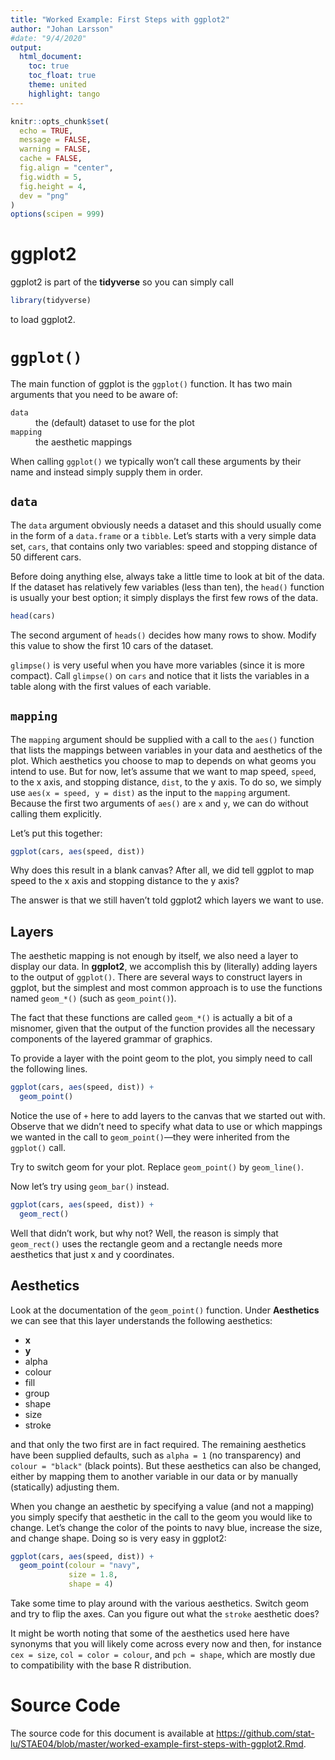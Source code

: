 ```yaml
---
title: "Worked Example: First Steps with ggplot2"
author: "Johan Larsson"
#date: "9/4/2020"
output: 
  html_document:
    toc: true
    toc_float: true
    theme: united
    highlight: tango
---
```


```r

knitr::opts_chunk$set(
  echo = TRUE,
  message = FALSE,
  warning = FALSE,
  cache = FALSE,
  fig.align = "center",
  fig.width = 5,
  fig.height = 4,
  dev = "png"
)
options(scipen = 999)
```

# ggplot2

ggplot2 is part of the **tidyverse** so you can simply call

```r
library(tidyverse) 
```

to load ggplot2. 

# `ggplot()`

The main function of ggplot is the `ggplot()` function. It has two main arguments that you need to be aware of:

`data`
: the (default) dataset to use for the plot

`mapping`
: the aesthetic mappings

When calling `ggplot()` we typically won't call these arguments by their name and instead simply supply them in order.

## `data`

The `data` argument obviously needs a dataset and this should usually come in the form of a `data.frame` or a `tibble`. Let's starts with a very simple data set, `cars`, that contains only two variables: speed and stopping distance of 50 different cars.

Before doing anything else, always take a little time to look at bit of the data. If the dataset has relatively few variables (less than ten), the `head()` function is usually your best option; it simply displays the first few rows of the data.

```r
head(cars)
```

The second argument of `heads()` decides how many rows to show. Modify this value to show the first 10 cars of the dataset.

`glimpse()` is very useful when you have more variables (since it is more compact). Call `glimpse()` on `cars` and notice that it lists the variables in a table along with the first values of each variable.

## `mapping`

The `mapping` argument should be supplied with a call to the `aes()` function that lists the mappings between variables in your data and aesthetics of the plot. Which aesthetics you choose to map to depends on what geoms you intend to use. But for now, let's assume that we want to map speed, `speed`, to the x axis, and stopping distance, `dist`, to the y axis. To do so, we simply use `aes(x = speed, y = dist)` as the input to the `mapping` argument. Because the first two arguments of `aes()` are `x` and `y`, we can do without calling them explicitly. 

Let's put this together:

```r
ggplot(cars, aes(speed, dist))
```

Why does this result in a blank canvas? After all, we did tell ggplot to map speed to the x axis and stopping distance to the y axis?

The answer is that we still haven't told ggplot2 which layers we want to use.

## Layers

The aesthetic mapping is not enough by itself, we also need a layer to display our data. In **ggplot2**, we accomplish this by (literally) adding layers to the output of `ggplot()`. There are several ways to construct layers in ggplot, but the simplest and most common approach is to use the functions named `geom_*()` (such as `geom_point()`).

The fact that these functions are called `geom_*()` is actually a bit of a misnomer, given that the output of the function provides all the necessary components of the layered grammar of graphics.

To provide a layer with the point geom to the plot, you simply need to call the following lines.

```r
ggplot(cars, aes(speed, dist)) +
  geom_point()
```

Notice the use of `+` here to add layers to the canvas that we started out with. Observe that we didn't need to specify what data to use or which mappings we wanted in the call to `geom_point()`---they were inherited from the `ggplot()` call. 

Try to switch geom for your plot. Replace `geom_point()` by `geom_line()`.

Now let's try using `geom_bar()` instead.

```r
ggplot(cars, aes(speed, dist)) +
  geom_rect()
```

Well that didn't work, but why not? Well, the reason is simply that `geom_rect()` uses the rectangle geom and a rectangle needs more aesthetics that just x and y coordinates.

## Aesthetics

Look at the documentation of the `geom_point()` function. Under **Aesthetics** we can see that this layer understands the following aesthetics:

- **x**
- **y**
- alpha
- colour
- fill
- group
- shape
- size
- stroke

and that only the two first are in fact required. The remaining aesthetics have been supplied defaults, such as `alpha = 1` (no transparency) and `colour = "black"` (black points). But these aesthetics can also be changed, either by mapping them to another variable in our data or by manually (statically) adjusting them. 

When you change an aesthetic by specifying a value (and not a mapping) you simply specify that aesthetic in the call to the geom you would like to change. Let's change the color of the points to navy blue, increase the size, and change shape. Doing so is very easy in ggplot2:

```r
ggplot(cars, aes(speed, dist)) +
  geom_point(colour = "navy",
             size = 1.8,
             shape = 4)
```

Take some time to play around with the various aesthetics. Switch geom and try to flip the axes. Can you figure out what the `stroke` aesthetic does?

It might be worth noting that some of the aesthetics used here have synonyms that you will likely come across every now and then, for instance `cex = size`, `col = color = colour`, and `pch = shape`, which are mostly due to compatibility with the base R distribution.

# Source Code

The source code for this document is available at
<https://github.com/stat-lu/STAE04/blob/master/worked-example-first-steps-with-ggplot2.Rmd>.
